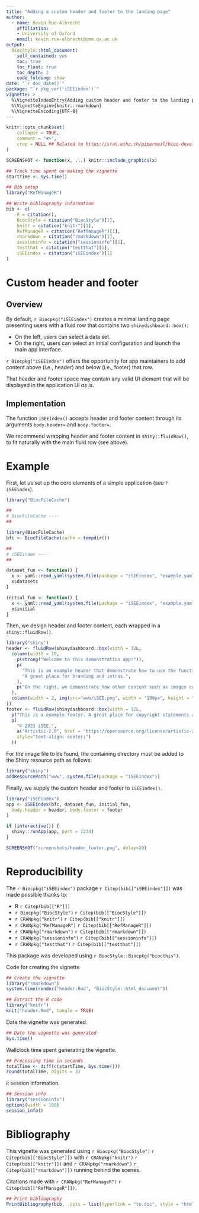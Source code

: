 ```yaml
---
title: "Adding a custom header and footer to the landing page"
author: 
  - name: Kevin Rue-Albrecht
    affiliation:
    - University of Oxford
    email: kevin.rue-albrecht@imm.ox.ac.uk
output: 
  BiocStyle::html_document:
    self_contained: yes
    toc: true
    toc_float: true
    toc_depth: 2
    code_folding: show
date: "`r doc_date()`"
package: "`r pkg_ver('iSEEindex')`"
vignette: >
  %\VignetteIndexEntry{Adding custom header and footer to the landing page}
  %\VignetteEngine{knitr::rmarkdown}
  %\VignetteEncoding{UTF-8}  
---
```


```r
knitr::opts_chunk$set(
    collapse = TRUE,
    comment = "#>",
    crop = NULL ## Related to https://stat.ethz.ch/pipermail/bioc-devel/2020-April/016656.html
)
```

```r
SCREENSHOT <- function(x, ...) knitr::include_graphics(x)
```

```r
## Track time spent on making the vignette
startTime <- Sys.time()

## Bib setup
library("RefManageR")

## Write bibliography information
bib <- c(
    R = citation(),
    BiocStyle = citation("BiocStyle")[1],
    knitr = citation("knitr")[1],
    RefManageR = citation("RefManageR")[1],
    rmarkdown = citation("rmarkdown")[1],
    sessioninfo = citation("sessioninfo")[1],
    testthat = citation("testthat")[1],
    iSEEindex = citation("iSEEindex")[1]
)
```

# Custom header and footer

## Overview

By default, `r Biocpkg("iSEEindex")` creates a minimal landing page presenting users with a fluid row that contains two `shinydashboard::box()`:

- On the left, users can select a data set.
- On the right, users can select an initial configuration and launch the main app interface.

`r Biocpkg("iSEEindex")` offers the opportunity for app maintainers to add content above (i.e., header) and below (i.e., footer) that row.

That header and footer space may contain any valid UI element that will be displayed in the application UI *as is*.

## Implementation

The function `iSEEindex()` accepts header and footer content through its arguments `body.header=` and `body.footer=`.

We recommend wrapping header and footer content in `shiny::fluidRow()`, to fit naturally with the main fluid row (see above).

# Example

First, let us set up the core elements of a simple application (see `?iSEEindex`).

```r
library("BiocFileCache")

##
# BiocFileCache ----
##

library(BiocFileCache)
bfc <- BiocFileCache(cache = tempdir())

##
# iSEEindex ----
##

dataset_fun <- function() {
  x <- yaml::read_yaml(system.file(package = "iSEEindex", "example.yaml"))
  x$datasets
}

initial_fun <- function() {
  x <- yaml::read_yaml(system.file(package = "iSEEindex", "example.yaml"))
  x$initial
}
```

Then, we design header and footer content, each wrapped in a `shiny::fluidRow()`.

```r
library("shiny")
header <- fluidRow(shinydashboard::box(width = 12L, 
  column(width = 10,
    p(strong("Welcome to this demonstration app!")),
    p(
      "This is an example header that demonstrate how to use the functionality.",
      "A great place for branding and intros.",
    ),
    p("On the right, we demonstrate how other content such as images can be added to this header.")
  ),
  column(width = 2, img(src="www/iSEE.png", width = "100px", height = "120px"))
))
footer <- fluidRow(shinydashboard::box(width = 12L,
  p("This is a example footer. A great place for copyright statements and outros.", style="text-align: center;"),
  p(
    "© 2023 iSEE.",
    a("Artistic-2.0", href = "https://opensource.org/license/artistic-2-0/"),
    style="text-align: center;")
  ))
```

For the image file to be found, the containing directory must be added to the Shiny resource path as follows:

```r
library("shiny")
addResourcePath("www", system.file(package = "iSEEindex"))
```

Finally, we supply the custom header and footer to `iSEEindex()`.

```r
library("iSEEindex")
app <- iSEEindex(bfc, dataset_fun, initial_fun,
  body.header = header, body.footer = footer
)

if (interactive()) {
  shiny::runApp(app, port = 1234)
}
```

```r
SCREENSHOT("screenshots/header_footer.png", delay=20)
```


# Reproducibility

The `r Biocpkg("iSEEindex")` package `r Citep(bib[["iSEEindex"]])` was made possible thanks to:

* R `r Citep(bib[["R"]])`
* `r Biocpkg("BiocStyle")` `r Citep(bib[["BiocStyle"]])`
* `r CRANpkg("knitr")` `r Citep(bib[["knitr"]])`
* `r CRANpkg("RefManageR")` `r Citep(bib[["RefManageR"]])`
* `r CRANpkg("rmarkdown")` `r Citep(bib[["rmarkdown"]])`
* `r CRANpkg("sessioninfo")` `r Citep(bib[["sessioninfo"]])`
* `r CRANpkg("testthat")` `r Citep(bib[["testthat"]])`

This package was developed using `r BiocStyle::Biocpkg("biocthis")`.


Code for creating the vignette

```r
## Create the vignette
library("rmarkdown")
system.time(render("header.Rmd", "BiocStyle::html_document"))

## Extract the R code
library("knitr")
knit("header.Rmd", tangle = TRUE)
```

Date the vignette was generated.

```r
## Date the vignette was generated
Sys.time()
```

Wallclock time spent generating the vignette.

```r
## Processing time in seconds
totalTime <- diff(c(startTime, Sys.time()))
round(totalTime, digits = 3)
```

`R` session information.

```r
## Session info
library("sessioninfo")
options(width = 100)
session_info()
```



# Bibliography

This vignette was generated using `r Biocpkg("BiocStyle")` `r Citep(bib[["BiocStyle"]])`
with `r CRANpkg("knitr")` `r Citep(bib[["knitr"]])` and `r CRANpkg("rmarkdown")` `r Citep(bib[["rmarkdown"]])` running behind the scenes.

Citations made with `r CRANpkg("RefManageR")` `r Citep(bib[["RefManageR"]])`.

```r
## Print bibliography
PrintBibliography(bib, .opts = list(hyperlink = "to.doc", style = "html"))
```

<!-- Links -->

[scheme-wikipedia]: https://en.wikipedia.org/wiki/Uniform_Resource_Identifier#Syntax
[iana-uri]: https://www.iana.org/assignments/uri-schemes/uri-schemes.xhtml
[amazon-s3]: https://aws.amazon.com/s3/
[aws-cli]: https://aws.amazon.com/cli/
